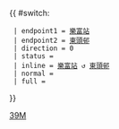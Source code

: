 {{ #switch: {{{format|}}}
  | endpoint1 = [[樂富站]]
  | endpoint2 = [[東頭邨]]
  | direction = 0
  | status = 
  | inline = [[樂富站]] ↺ [[東頭邨]]
  | normal =
  | full =
}}<noinclude>[[Category:九龍專線小巴路線模板|39M]]</noinclude>